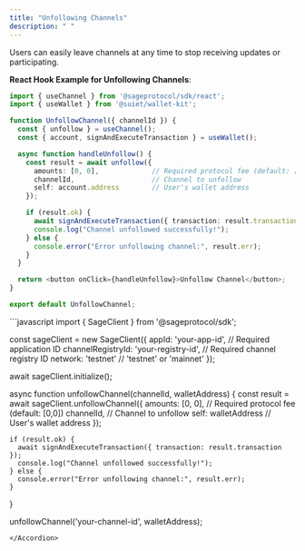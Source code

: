 ```yaml
---
title: "Unfollowing Channels"
description: " "
---
```


Users can easily leave channels at any time to stop receiving updates or participating.

**React Hook Example for Unfollowing Channels**:

```typescript
import { useChannel } from '@sageprotocol/sdk/react';
import { useWallet } from '@suiet/wallet-kit';

function UnfollowChannel({ channelId }) {
  const { unfollow } = useChannel();
  const { account, signAndExecuteTransaction } = useWallet();

  async function handleUnfollow() {
    const result = await unfollow({
      amounts: [0, 0],             // Required protocol fee (default: [0,0])
      channelId,                   // Channel to unfollow
      self: account.address        // User's wallet address
    });

    if (result.ok) {
      await signAndExecuteTransaction({ transaction: result.transaction });
      console.log("Channel unfollowed successfully!");
    } else {
      console.error("Error unfollowing channel:", result.err);
    }
  }

  return <button onClick={handleUnfollow}>Unfollow Channel</button>;
}

export default UnfollowChannel;
```

<Accordion title="Direct JavaScript Example for Unfollowing Channels" icon="rectangle-code" iconType="sharp-solid">
  ```javascript
  import { SageClient } from '@sageprotocol/sdk';
  
  const sageClient = new SageClient({
    appId: 'your-app-id',                     // Required application ID
    channelRegistryId: 'your-registry-id',    // Required channel registry ID
    network: 'testnet'                        // 'testnet' or 'mainnet'
  });
  
  await sageClient.initialize();
  
  async function unfollowChannel(channelId, walletAddress) {
    const result = await sageClient.unfollowChannel({
      amounts: [0, 0],                        // Required protocol fee (default: [0,0])
      channelId,                              // Channel to unfollow
      self: walletAddress                     // User's wallet address
    });
  
    if (result.ok) {
      await signAndExecuteTransaction({ transaction: result.transaction });
      console.log("Channel unfollowed successfully!");
    } else {
      console.error("Error unfollowing channel:", result.err);
    }
  }
  
  unfollowChannel('your-channel-id', walletAddress);
  ```
</Accordion>